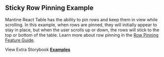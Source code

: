 
<Head>
  <title>{'Sticky Row Pinning Example - Mantine React Table Open Docs'}</title>
  <meta
    name="description"
    content="An example of Mantine React Table which shows how to pin individual rows and have them be sticky and stay in view while scrolling."
  />
  <meta
    property="og:title"
    content="Sticky Row Pinning Mantine React Table Example"
  />
  <meta
    property="og:description"
    content="An example of Mantine React Table which shows how to pin individual rows and have them be sticky and stay in view while scrolling."
  />
</Head>

## Sticky Row Pinning Example

Mantine React Table has the ability to pin rows and keep them in view while scrolling. In this example, when rows are pinned, they will initially appear to stay in place, but when the user scrolls up or down, the rows will stick to the top or bottom of the table. Learn more about row pinning in the [Row Pinning Feature Guide](/docs/guides/row-pinning).

<Examples isPage />

View Extra Storybook **[Examples](https://www.Mantine-react-table.dev/?path=/story/prop-playground--default)**
